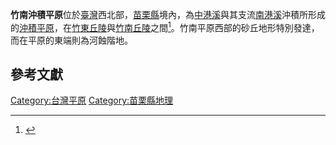 '''竹南沖積平原'''位於[[臺灣|臺灣]]西北部，[[苗栗縣|苗栗縣]]境內，為[[中港溪|中港溪]]與其支流[[南港溪|南港溪]]沖積所形成的[[沖積平原|沖積平原]]，在[[竹東丘陵|竹東丘陵]]與[[竹南丘陵|竹南丘陵]]之間<ref>{{cite news|url=http://www.geo.ntnu.edu.tw/faculty/shensm/Course/CourseWork/TaiGeom_Stu90/%E7%AB%B9%E5%8D%97%E6%B2%96%E7%A9%8D%E5%B9%B3%E5%8E%9F-%E5%AE%97%E5%80%AB/|title=竹南沖積平原|publisher=台灣師範大學地理學系|language=zh}}{{dead link|date=2018年4月 |bot=InternetArchiveBot |fix-attempted=yes }}</ref>。竹南平原西部的砂丘地形特別發達，而在平原的東端則為河蝕階地。

==參考文獻==
<div class="references-small">
<references />
</div>

{{台灣地理小作品}}
{{臺灣地形}}
{{DEFAULTSORT:竹南沖積平原}}
[[Category:台灣平原|Category:台灣平原]]
[[Category:苗栗縣地理|Category:苗栗縣地理]]